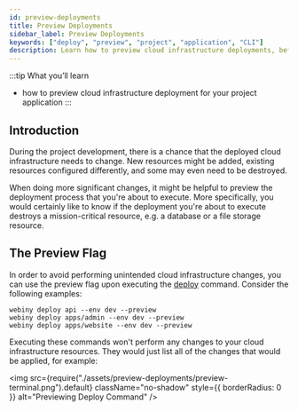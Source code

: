 ```yaml
---
id: preview-deployments
title: Preview Deployments
sidebar_label: Preview Deployments
keywords: ["deploy", "preview", "project", "application", "CLI"]
description: Learn how to preview cloud infrastructure deployments, before actually executing them.
---
```


:::tip What you’ll learn

- how to preview cloud infrastructure deployment for your project application
:::

## Introduction

During the project development, there is a chance that the deployed cloud infrastructure needs to change. New resources might be added, existing resources configured differently, and some may even need to be destroyed.

When doing more significant changes, it might be helpful to preview the deployment process that you're about to execute. More specifically, you would certainly like to know if the deployment you're about to execute destroys a mission-critical resource, e.g. a database or a file storage resource.

## The Preview Flag

In order to avoid performing unintended cloud infrastructure changes, you can use the preview flag upon executing the [deploy](/docs/how-to-guides/deployment/deploy-your-project#the-app-deploy-command) command. Consider the following examples:

```
webiny deploy api --env dev --preview
webiny deploy apps/admin --env dev --preview
webiny deploy apps/website --env dev --preview
```

Executing these commands won't perform any changes to your cloud infrastructure resources. They would just list all of the changes that would be applied, for example:

<!-- vale off -->

<img
  src={require("./assets/preview-deployments/preview-terminal.png").default}
  className="no-shadow"
  style={{ borderRadius: 0 }}
  alt="Previewing Deploy Command"
/>

<!-- vale on -->
